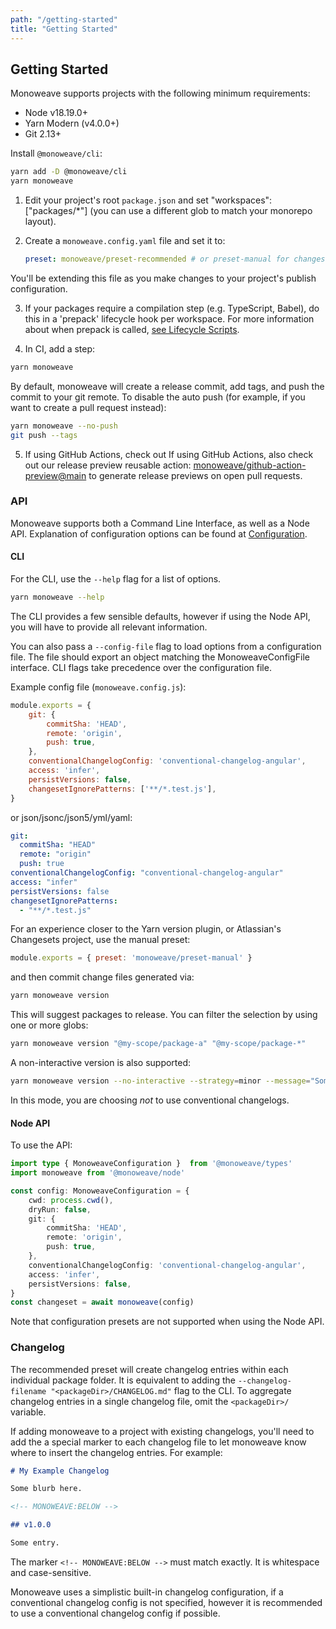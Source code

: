 ```yaml
---
path: "/getting-started"
title: "Getting Started"
---
```



## Getting Started

Monoweave supports projects with the following minimum requirements:

- Node v18.19.0+
- Yarn Modern (v4.0.0+)
- Git 2.13+

Install `@monoweave/cli`:

```bash
yarn add -D @monoweave/cli
yarn monoweave
```

1. Edit your project's root `package.json` and set "workspaces": ["packages/*"] (you can use a different glob to match your monorepo layout).
2. Create a `monoweave.config.yaml` file and set it to:

   ```yaml
   preset: monoweave/preset-recommended # or preset-manual for changeset files
   ```

  You'll be extending this file as you make changes to your project's publish configuration.

3. If your packages require a compilation step (e.g. TypeScript, Babel), do this in a 'prepack' lifecycle hook per workspace. For more information about when prepack is called, [see Lifecycle Scripts](/architecture#lifecycle-scripts).

4. In CI, add a step:

  ```sh
  yarn monoweave
  ```

  By default, monoweave will create a release commit, add tags, and push the commit to your git remote. To disable the auto push (for example, if you want to create a pull request instead):

  ```sh
  yarn monoweave --no-push
  git push --tags
  ```

5. If using GitHub Actions, check out If using GitHub Actions, also check out our release preview reusable action: [monoweave/github-action-preview@main](https://github.com/monoweave/github-action-preview) to generate release previews on open pull requests.

### API

Monoweave supports both a Command Line Interface, as well as a Node API. Explanation of configuration options can be found at [Configuration](/configuration).

#### CLI

For the CLI, use the `--help` flag for a list of options.

```bash
yarn monoweave --help
```

The CLI provides a few sensible defaults, however if using the Node API, you will have to provide all relevant information.

You can also pass a `--config-file` flag to load options from a configuration file. The file should export an object matching the MonoweaveConfigFile interface. CLI flags take precedence over the configuration file.

Example config file (`monoweave.config.js`):

```js
module.exports = {
    git: {
        commitSha: 'HEAD',
        remote: 'origin',
        push: true,
    },
    conventionalChangelogConfig: 'conventional-changelog-angular',
    access: 'infer',
    persistVersions: false,
    changesetIgnorePatterns: ['**/*.test.js'],
}
```

or json/jsonc/json5/yml/yaml:

```yaml
git:
  commitSha: "HEAD"
  remote: "origin"
  push: true
conventionalChangelogConfig: "conventional-changelog-angular"
access: "infer"
persistVersions: false
changesetIgnorePatterns:
  - "**/*.test.js"
```

For an experience closer to the Yarn version plugin, or Atlassian's Changesets project, use the manual preset:

```js
module.exports = { preset: 'monoweave/preset-manual' }
```

and then commit change files generated via:

```sh
yarn monoweave version
```

This will suggest packages to release. You can filter the selection by using one or more globs:

```sh
yarn monoweave version "@my-scope/package-a" "@my-scope/package-*"
```

A non-interactive version is also supported:

```sh
yarn monoweave version --no-interactive --strategy=minor --message="Some changelog entry" "@my-scope/package-a"
```

In this mode, you are choosing _not_ to use conventional changelogs.

#### Node API

To use the API:

```ts
import type { MonoweaveConfiguration }  from '@monoweave/types'
import monoweave from '@monoweave/node'

const config: MonoweaveConfiguration = {
    cwd: process.cwd(),
    dryRun: false,
    git: {
        commitSha: 'HEAD',
        remote: 'origin',
        push: true,
    },
    conventionalChangelogConfig: 'conventional-changelog-angular',
    access: 'infer',
    persistVersions: false,
}
const changeset = await monoweave(config)
```

Note that configuration presets are not supported when using the Node API.

### Changelog

The recommended preset will create changelog entries within each individual package folder. It is equivalent to adding the `--changelog-filename "<packageDir>/CHANGELOG.md"` flag to the CLI. To aggregate changelog entries in a single changelog file, omit the `<packageDir>/` variable.

If adding monoweave to a project with existing changelogs, you'll need to add the a special marker to each changelog file to let monoweave know where to insert the changelog entries. For example:

```md
# My Example Changelog

Some blurb here.

<!-- MONOWEAVE:BELOW -->

## v1.0.0

Some entry.
```

The marker `<!-- MONOWEAVE:BELOW -->` must match exactly. It is whitespace and case-sensitive.

Monoweave uses a simplistic built-in changelog configuration, if a conventional changelog config is not specified, however it is recommended to use a conventional changelog config if possible.
